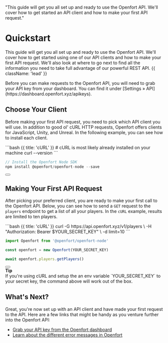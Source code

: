   "This guide will get you all set up and ready to use the Openfort API. We'll cover how to get started an API client and how to make your first API request."

# Quickstart

This guide will get you all set up and ready to use the Openfort API. We'll cover how to get started using one of our API clients and how to make your first API request. We'll also look at where to go next to find all the information you need to take full advantage of our powerful REST API. {{ className: 'lead' }}

<Note>
  Before you can make requests to the Openfort API, you will need to grab your
  API key from your dashboard. You can find it under [Settings &raquo;
  API](https://dashboard.openfort.xyz/apikeys).
</Note>

## Choose Your Client

Before making your first API request, you need to pick which API client you will use. In addition to good ol' cURL HTTP requests, Openfort offers clients for JavaScript, Unity, and Unreal. In the following example, you can see how to install each client.

<CodeGroup >
  ```bash {{ title: 'cURL' }}
  # cURL is most likely already installed on your machine
  curl --version
  ```

  ```js {{ language: 'js', title: 'Node.js' }}
  // Install the Openfort Node SDK
  npm install @openfort/openfort-node --save
  ```
</CodeGroup>

<div className="not-prose">
  <Button
    href="/libraries"
    variant="text"
    arrow="right"
    children="Check out our list of first-party SDKs"
  />
</div>

## Making Your First API Request

After picking your preferred client, you are ready to make your first call to the Openfort API.
Below, you can see how to send a `GET` request to the `players` endpoint to get a list of all your players.
In the `cURL` example, results are limited to ten players.

<CodeGroup tag="GET" label="/v1/players">
  ```bash {{ title: 'cURL' }}
  curl -G https://api.openfort.xyz/v1/players \
    -H "Authorization: Bearer $YOUR_SECRET_KEY" \
    -d limit=10
  ```

  ```js {{ title: 'Node.js' }}
  import Openfort from '@openfort/openfort-node'

  const openfort = new Openfort(YOUR_SECRET_KEY)

  await openfort.players.getPlayers()
  ```
</CodeGroup>

<div className="not-prose">
  <Button
    href="/api/players"
    variant="text"
    arrow="right"
    children="Read the docs for the players endpoint"
  />
</div>

<Note>
  <strong>Tip</strong>
  <br /> If you're using cURL and setup the an env variable `YOUR_SECRET_KEY` to your secret key, the command above will work out of the box.
</Note>

## What's Next?

Great, you're now set up with an API client and have made your first request to the API. Here are a few links that might be handy as you venture further into the Openfort API:

- [Grab your API key from the Openfort dashboard](https://dashboard.openfort.xyz/apikeys)
- [Learn about the different error messages in Openfort](/api/errors)
